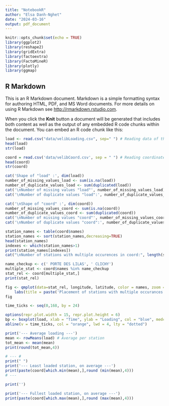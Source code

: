 ```yaml
---
title: "NotebookR"
author: "Elsa Danh-Nghet"
date: "2024-03-16"
output: pdf_document
---
```


```r
knitr::opts_chunk$set(echo = TRUE)
library(ggplot2)
library(reshape2)
library(gridExtra)
library(factoextra)
library(FactoMineR)
library(plotly)
library(ggmap)
```

## R Markdown

This is an R Markdown document. Markdown is a simple formatting syntax for authoring HTML, PDF, and MS Word documents. For more details on using R Markdown see <http://rmarkdown.rstudio.com>.

When you click the **Knit** button a document will be generated that includes both content as well as the output of any embedded R code chunks within the document. You can embed an R code chunk like this:

```r
load <- read.csv("data/velibLoading.csv", sep=" ") # Reading data of the Velib loading
head(load)
str(load)

```
```r
coord = read.csv('data/velibCoord.csv', sep = " ") # Reading coordinates for each loading
head(coord)
str(coord)
```


```r
cat('Shape of "load" :', dim(load))
number_of_missing_values_load <- sum(is.na(load))
number_of_duplicate_values_load <- sum(duplicated(load))
cat('\nNumber of missing values "load"', number_of_missing_values_load)
cat('\nNumber of duplicate values "load":', number_of_duplicate_values_load)

cat('\nShape of "coord" :', dim(coord))
number_of_missing_values_coord <- sum(is.na(coord))
number_of_duplicate_values_coord <- sum(duplicated(coord))
cat('\nNumber of missing values "coord"', number_of_missing_values_coord)
cat('\nNumber of duplicate values "coord":', number_of_duplicate_values_coord)

```
```r
station_names <- table(coord$names)
station_names <- sort(station_names,decreasing=TRUE)
head(station_names)
indexes <- which(station_names>1)
print(station_names[indexes])
cat("\nNumber of stations with multiple occurences in coord:", length(station_names[indexes]))
```


```r
name_checkup <- c(' PORTE DES LILAS', ' CLICHY')
multiple_stat <- coord$names %in% name_checkup
stat_rel <- coord[multiple_stat,]
print(stat_rel)
```


```r
fig <- qmplot(data=stat_rel, longitude, latitude, color = names, zoom = 16) + 
    labs(title = paste('Placement of stations with multiple occurances:',paste(name_checkup, collapse = ',')))
fig
```


```r
time_ticks <- seq(0,168, by = 24)

options(repr.plot.width = 15, repr.plot.height = 6)
bp <- boxplot(load, xlab = "Time", ylab = "Loading", col = "blue", medcol ="violet")
abline(v = time_ticks, col = "orange", lwd = 4, lty = "dotted")
```
```r
print('--- Average loading ---')
mean <- rowMeans(load) # Average per station
tot_mean <- mean(mean)
print(round(tot_mean,4))

# --- #
print(" ")
print('--- Least loaded station, on average ---')
print(paste(coord[which.min(mean),],round (min(mean),4)))
# --- 

print('')

print('--- Fullest loaded station, on average ---')
print(paste(coord[which.max(mean),],round (max(mean),4)))
```
```r

```

